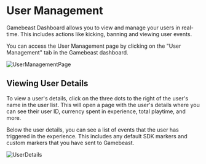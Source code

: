 # User Management
Gamebeast Dashboard allows you to view and manage your users in real-time. This includes actions like kicking, banning and viewing user events.

You can access the User Management page by clicking on the "User Management" tab in the Gamebeast dashboard.

![UserManagementPage](/imgs/roblox/UserManagement.png)

## Viewing User Details

To view a user's details, click on the three dots to the right of the user's name in the user list. This will open a page with the user's details where you can see their user ID, currency spent in experience, total playtime, and more. 

Below the user details, you can see a list of events that the user has triggered in the experience. This includes any default SDK markers and custom markers that you have sent to Gamebeast.

![UserDetails](/imgs/roblox/UserManagementDetails.png)